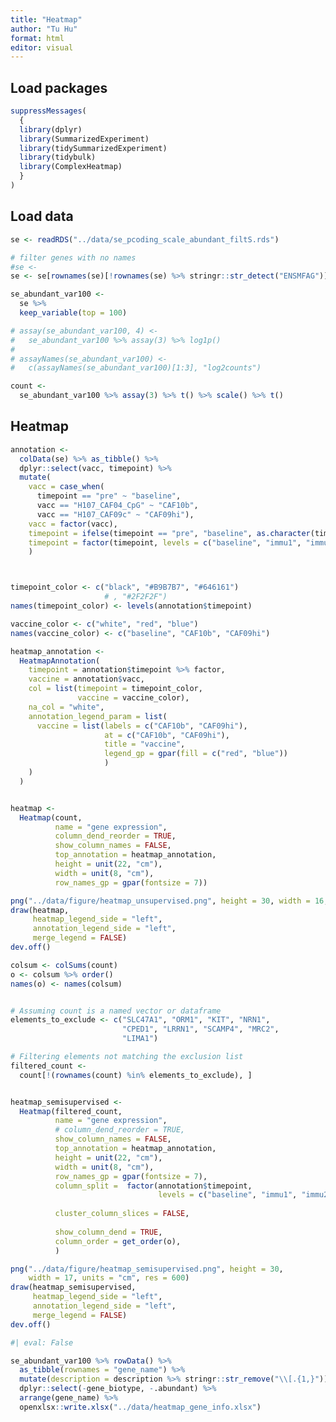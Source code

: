 ```yaml
---
title: "Heatmap"
author: "Tu Hu"
format: html
editor: visual
---
```


## Load packages

```r
suppressMessages(
  {
  library(dplyr)
  library(SummarizedExperiment)
  library(tidySummarizedExperiment)
  library(tidybulk)
  library(ComplexHeatmap)    
  }
)
```

## Load data

```r
se <- readRDS("../data/se_pcoding_scale_abundant_filtS.rds")

# filter genes with no names
#se <- 
se <- se[rownames(se)[!rownames(se) %>% stringr::str_detect("ENSMFAG")], ]


```

```r
se_abundant_var100 <- 
  se %>% 
  keep_variable(top = 100) 

# assay(se_abundant_var100, 4) <- 
#   se_abundant_var100 %>% assay(3) %>% log1p()
# 
# assayNames(se_abundant_var100) <- 
#   c(assayNames(se_abundant_var100)[1:3], "log2counts")

count <- 
  se_abundant_var100 %>% assay(3) %>% t() %>% scale() %>% t()

```

## Heatmap

```r
annotation <- 
  colData(se) %>% as_tibble() %>% 
  dplyr::select(vacc, timepoint) %>% 
  mutate(
    vacc = case_when(
      timepoint == "pre" ~ "baseline",
      vacc == "H107_CAF04_CpG" ~ "CAF10b",
      vacc == "H107_CAF09c" ~ "CAF09hi"),
    vacc = factor(vacc),
    timepoint = ifelse(timepoint == "pre", "baseline", as.character(timepoint)),
    timepoint = factor(timepoint, levels = c("baseline", "immu1", "immu2"))
    )



timepoint_color <- c("black", "#B9B7B7", "#646161")
                     # , "#2F2F2F")
names(timepoint_color) <- levels(annotation$timepoint)

vaccine_color <- c("white", "red", "blue")
names(vaccine_color) <- c("baseline", "CAF10b", "CAF09hi")

heatmap_annotation <- 
  HeatmapAnnotation(
    timepoint = annotation$timepoint %>% factor,
    vaccine = annotation$vacc,
    col = list(timepoint = timepoint_color,
               vaccine = vaccine_color),
    na_col = "white",
    annotation_legend_param = list(
      vaccine = list(labels = c("CAF10b", "CAF09hi"),
                     at = c("CAF10b", "CAF09hi"),
                     title = "vaccine",
                     legend_gp = gpar(fill = c("red", "blue"))
                     )
    )
  )


heatmap <- 
  Heatmap(count,
          name = "gene expression",
          column_dend_reorder = TRUE,
          show_column_names = FALSE,
          top_annotation = heatmap_annotation,
          height = unit(22, "cm"),
          width = unit(8, "cm"), 
          row_names_gp = gpar(fontsize = 7))
```

```r
png("../data/figure/heatmap_unsupervised.png", height = 30, width = 16, units = "cm", res = 600)
draw(heatmap, 
     heatmap_legend_side = "left",
     annotation_legend_side = "left", 
     merge_legend = FALSE)
dev.off()
```

```r


colsum <- colSums(count)
o <- colsum %>% order()
names(o) <- names(colsum)


# Assuming count is a named vector or dataframe
elements_to_exclude <- c("SLC47A1", "ORM1", "KIT", "NRN1", 
                         "CPED1", "LRRN1", "SCAMP4", "MRC2",
                         "LIMA1")

# Filtering elements not matching the exclusion list
filtered_count <- 
  count[!(rownames(count) %in% elements_to_exclude), ]


heatmap_semisupervised <- 
  Heatmap(filtered_count,
          name = "gene expression",
          # column_dend_reorder = TRUE,
          show_column_names = FALSE,
          top_annotation = heatmap_annotation,
          height = unit(22, "cm"),
          width = unit(8, "cm"), 
          row_names_gp = gpar(fontsize = 7), 
          column_split =  factor(annotation$timepoint,
                                 levels = c("baseline", "immu1", "immu2")),
          
          cluster_column_slices = FALSE,
          
          show_column_dend = TRUE,
          column_order = get_order(o),
          )

png("../data/figure/heatmap_semisupervised.png", height = 30, 
    width = 17, units = "cm", res = 600)
draw(heatmap_semisupervised, 
     heatmap_legend_side = "left",
     annotation_legend_side = "left", 
     merge_legend = FALSE)
dev.off()
```

```r
#| eval: False

se_abundant_var100 %>% rowData() %>% 
  as_tibble(rownames = "gene_name") %>% 
  mutate(description = description %>% stringr::str_remove("\\[.{1,}")) %>% 
  dplyr::select(-gene_biotype, -.abundant) %>% 
  arrange(gene_name) %>% 
  openxlsx::write.xlsx("../data/heatmap_gene_info.xlsx")
```
